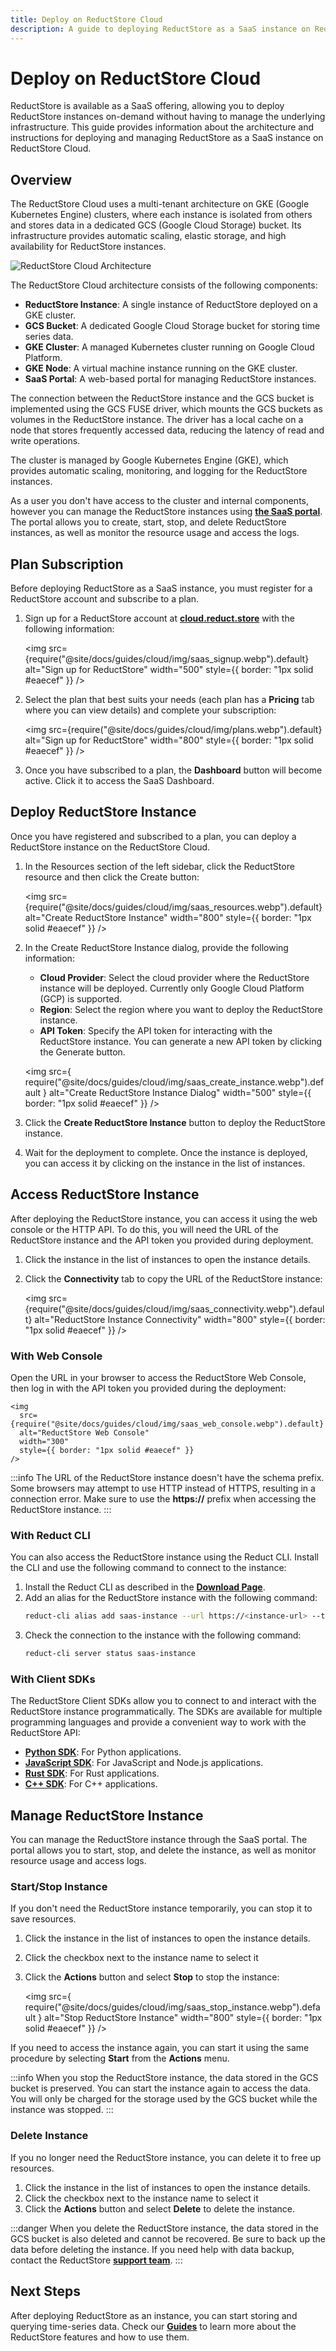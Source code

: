 ```yaml
---
title: Deploy on ReductStore Cloud
description: A guide to deploying ReductStore as a SaaS instance on ReductStore Cloud, fully managed Cloud Storage for time-series data.
---
```



# Deploy on ReductStore Cloud

ReductStore is available as a SaaS offering, allowing you to deploy ReductStore instances on-demand without having to manage the underlying infrastructure.
This guide provides information about the architecture and instructions for deploying and managing ReductStore as a SaaS instance on ReductStore Cloud.

## Overview

The ReductStore Cloud uses a multi-tenant architecture on GKE (Google Kubernetes Engine) clusters, where each instance is isolated from others and stores data in a dedicated GCS (Google Cloud Storage) bucket.
Its infrastructure provides automatic scaling, elastic storage, and high availability for ReductStore instances.

![ReductStore Cloud Architecture](./img/saas_diagram.webp)

The ReductStore Cloud architecture consists of the following components:

- **ReductStore Instance**: A single instance of ReductStore deployed on a GKE cluster.
- **GCS Bucket**: A dedicated Google Cloud Storage bucket for storing time series data.
- **GKE Cluster**: A managed Kubernetes cluster running on Google Cloud Platform.
- **GKE Node**: A virtual machine instance running on the GKE cluster.
- **SaaS Portal**: A web-based portal for managing ReductStore instances.

The connection between the ReductStore instance and the GCS bucket is implemented using the GCS FUSE driver, which mounts the GCS buckets as volumes in the ReductStore instance.
The driver has a local cache on a node that stores frequently accessed data, reducing the latency of read and write operations.

The cluster is managed by Google Kubernetes Engine (GKE), which provides automatic scaling, monitoring, and logging for the ReductStore instances.

As a user you don't have access to the cluster and internal components, however you can manage the ReductStore instances using **[the SaaS portal](https://cloud.reduct.store)**.
The portal allows you to create, start, stop, and delete ReductStore instances, as well as monitor the resource usage and access the logs.

## Plan Subscription

Before deploying ReductStore as a SaaS instance, you must register for a ReductStore account and subscribe to a plan.

1. Sign up for a ReductStore account at **[cloud.reduct.store](https://cloud.reduct.store/signup)** with the following information:

   <img
     src={require("@site/docs/guides/cloud/img/saas_signup.webp").default}
     alt="Sign up for ReductStore"
     width="500"
     style={{ border: "1px solid #eaecef" }}
   />

2. Select the plan that best suits your needs (each plan has a **Pricing** tab where you can view details) and complete your subscription:

   <img
     src={require("@site/docs/guides/cloud/img/plans.webp").default}
     alt="Sign up for ReductStore"
     width="800"
     style={{ border: "1px solid #eaecef" }}
   />

3. Once you have subscribed to a plan, the **Dashboard** button will become active. Click it to access the SaaS Dashboard.

## Deploy ReductStore Instance

Once you have registered and subscribed to a plan, you can deploy a ReductStore instance on the ReductStore Cloud.

1. In the Resources section of the left sidebar, click the ReductStore resource and then click the Create button:

   <img
     src={require("@site/docs/guides/cloud/img/saas_resources.webp").default}
     alt="Create ReductStore Instance"
     width="800"
     style={{ border: "1px solid #eaecef" }}
   />

2. In the Create ReductStore Instance dialog, provide the following information:
   - **Cloud Provider**: Select the cloud provider where the ReductStore instance will be deployed. Currently only Google Cloud Platform (GCP) is supported.
   - **Region**: Select the region where you want to deploy the ReductStore instance.
   - **API Token**: Specify the API token for interacting with the ReductStore instance. You can generate a new API token by clicking the Generate button.

   <img
     src={
       require("@site/docs/guides/cloud/img/saas_create_instance.webp").default
     }
     alt="Create ReductStore Instance Dialog"
     width="500"
     style={{ border: "1px solid #eaecef" }}
   />

3. Click the **Create ReductStore Instance** button to deploy the ReductStore instance.
4. Wait for the deployment to complete. Once the instance is deployed, you can access it by clicking on the instance in the list of instances.

## Access ReductStore Instance

After deploying the ReductStore instance, you can access it using the web console or the HTTP API.
To do this, you will need the URL of the ReductStore instance and the API token you provided during deployment.

1. Click the instance in the list of instances to open the instance details.
2. Click the **Connectivity** tab to copy the URL of the ReductStore instance:

   <img
     src={require("@site/docs/guides/cloud/img/saas_connectivity.webp").default}
     alt="ReductStore Instance Connectivity"
     width="800"
     style={{ border: "1px solid #eaecef" }}
   />

### With Web Console

Open the URL in your browser to access the ReductStore Web Console, then log in with the API token you provided during the deployment:

    <img
      src={require("@site/docs/guides/cloud/img/saas_web_console.webp").default}
      alt="ReductStore Web Console"
      width="300"
      style={{ border: "1px solid #eaecef" }}
    />

:::info
The URL of the ReductStore instance doesn't have the schema prefix. Some browsers may attempt to use HTTP instead of HTTPS, resulting in a connection error.
Make sure to use the **https://** prefix when accessing the ReductStore instance.
:::

### With Reduct CLI

You can also access the ReductStore instance using the Reduct CLI. Install the CLI and use the following command to connect to the instance:

1. Install the Reduct CLI as described in the **[Download Page](/download)**.
2. Add an alias for the ReductStore instance with the following command:
   ```bash
   reduct-cli alias add saas-instance --url https://<instance-url> --token <api-token>
   ```
3. Check the connection to the instance with the following command:
   ```bash
   reduct-cli server status saas-instance
   ```

### With Client SDKs

The ReductStore Client SDKs allow you to connect to and interact with the ReductStore instance programmatically.
The SDKs are available for multiple programming languages and provide a convenient way to work with the ReductStore API:

- **[Python SDK](../../getting-started/with-python)**: For Python applications.
- **[JavaScript SDK](../../getting-started/with-javascript)**: For JavaScript and Node.js applications.
- **[Rust SDK](../../getting-started/with-rust)**: For Rust applications.
- **[C++ SDK](../../getting-started/with-cpp)**: For C++ applications.

## Manage ReductStore Instance

You can manage the ReductStore instance through the SaaS portal. The portal allows you to start, stop, and delete the instance, as well as monitor resource usage and access logs.

### Start/Stop Instance

If you don't need the ReductStore instance temporarily, you can stop it to save resources.

1. Click the instance in the list of instances to open the instance details.
2. Click the checkbox next to the instance name to select it
3. Click the **Actions** button and select **Stop** to stop the instance:

   <img
     src={
       require("@site/docs/guides/cloud/img/saas_stop_instance.webp").default
     }
     alt="Stop ReductStore Instance"
     width="800"
     style={{ border: "1px solid #eaecef" }}
   />

If you need to access the instance again, you can start it using the same procedure by selecting **Start** from the **Actions** menu.

:::info
When you stop the ReductStore instance, the data stored in the GCS bucket is preserved. You can start the instance again to access the data.
You will only be charged for the storage used by the GCS bucket while the instance was stopped.
:::

### Delete Instance

If you no longer need the ReductStore instance, you can delete it to free up resources.

1. Click the instance in the list of instances to open the instance details.
2. Click the checkbox next to the instance name to select it
3. Click the **Actions** button and select **Delete** to delete the instance.

:::danger
When you delete the ReductStore instance, the data stored in the GCS bucket is also deleted and cannot be recovered. Be sure to back up the data before deleting the instance.
If you need help with data backup, contact the ReductStore **[support team](mailto:support@reduct.store)**.
:::

## Next Steps

After deploying ReductStore as an instance, you can start storing and querying time-series data. Check our **[Guides](../index.mdx)** to learn more about the ReductStore features and how to use them.
